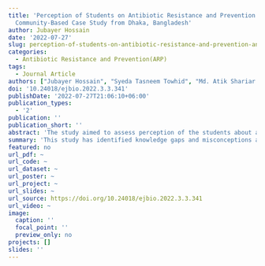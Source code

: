 ```yaml
---
title: 'Perception of Students on Antibiotic Resistance and Prevention: An Online,
  Community-Based Case Study from Dhaka, Bangladesh'
author: Jubayer Hossain
date: '2022-07-27'
slug: perception-of-students-on-antibiotic-resistance-and-prevention-an-online-community-based-case-study-from-dhaka-bangladesh
categories:
  - Antibiotic Resistance and Prevention(ARP)
tags:
  - Journal Article
authors: ["Jubayer Hossain", "Syeda Tasneem Towhid", "Md. Atik Shariar Sammo", "Sumona Akter"]
doi: '10.24018/ejbio.2022.3.3.341'
publishDate: '2022-07-27T21:06:10+06:00'
publication_types:
  - '2'
publication: ''
publication_short: ''
abstract: 'The study aimed to assess perception of the students about antibiotic consumption and the rise of antibiotic resistance with the view to developing an effective community engagement strategy for antimicrobial stewardship. A cross-sectional study was carried out from July 2020 to November 2020. The students from Dhaka City, Bangladesh were approached through social media to complete an online questionnaire containing self-identification data, knowledge about antibiotics, attitudes toward antibiotics, and antibiotic consumption. Descriptive statistics were used to analyze the data.Out of the 472 survey participants, 24.6% of participants identified antibiotic side effects as the worst outcome, while 74.2% were unaware of the antibiotics’ long-term impact on global health. Participants believe antimicrobial stewardship and legal disciplinary action against indiscriminate use of antibiotics are the best strategies for countering the spread of antimicrobial resistance.This study has identified knowledge gaps and misconceptions about antibiotic resistance and prevention. In these situations, academics must play a role in training students about the dangers of antibiotic misuse, gathering public opinion in support of effective policy making, and enforcing guidelines and regulations across the healthcare, pharmaceutical, and agricultural industries to prevent the spread of superbugs.'
summary: 'This study has identified knowledge gaps and misconceptions about antibiotic resistance and prevention. In these situations, academics must play a role in training students about the dangers of antibiotic misuse, gathering public opinion in support of effective policy making, and enforcing guidelines and regulations across the healthcare, pharmaceutical, and agricultural industries to prevent the spread of superbugs.'
featured: no
url_pdf: ~
url_code: ~
url_dataset: ~
url_poster: ~
url_project: ~
url_slides: ~
url_source: https://doi.org/10.24018/ejbio.2022.3.3.341
url_video: ~
image:
  caption: ''
  focal_point: ''
  preview_only: no
projects: []
slides: ''
---
```

